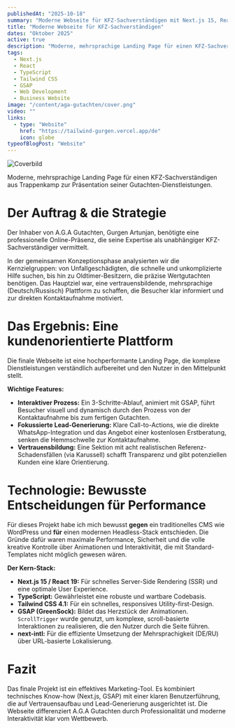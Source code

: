 ```yaml
---
publishedAt: "2025-10-18"
summary: "Moderne Webseite für KFZ-Sachverständigen mit Next.js 15, React 19 und GSAP-Animationen"
title: "Moderne Webseite für KFZ-Sachverständigen"
dates: "Oktober 2025"
active: true
description: "Moderne, mehrsprachige Landing Page für einen KFZ-Sachverständigen aus Trappenkamp zur Präsentation seiner Gutachten-Dienstleistungen."
tags:
  - Next.js
  - React
  - TypeScript
  - Tailwind CSS
  - GSAP
  - Web Development
  - Business Website
image: "/content/aga-gutachten/cover.png"
video: ""
links:
  - type: "Website"
    href: "https://tailwind-gurgen.vercel.app/de"
    icon: globe
typeofBlogPost: "Website"
---
```


![Coverbild](/content/aga-gutachten/cover.png)

Moderne, mehrsprachige Landing Page für einen KFZ-Sachverständigen aus Trappenkamp zur Präsentation seiner Gutachten-Dienstleistungen.

# Der Auftrag & die Strategie

Der Inhaber von A.G.A Gutachten, Gurgen Artunjan, benötigte eine professionelle Online-Präsenz, die seine Expertise als unabhängiger KFZ-Sachverständiger vermittelt.

In der gemeinsamen Konzeptionsphase analysierten wir die Kernzielgruppen: von Unfallgeschädigten, die schnelle und unkomplizierte Hilfe suchen, bis hin zu Oldtimer-Besitzern, die präzise Wertgutachten benötigen. Das Hauptziel war, eine vertrauensbildende, mehrsprachige (Deutsch/Russisch) Plattform zu schaffen, die Besucher klar informiert und zur direkten Kontaktaufnahme motiviert.

# Das Ergebnis: Eine kundenorientierte Plattform

Die finale Webseite ist eine hochperformante Landing Page, die komplexe Dienstleistungen verständlich aufbereitet und den Nutzer in den Mittelpunkt stellt.

**Wichtige Features:**

- **Interaktiver Prozess:** Ein 3-Schritte-Ablauf, animiert mit GSAP, führt Besucher visuell und dynamisch durch den Prozess von der Kontaktaufnahme bis zum fertigen Gutachten.
- **Fokussierte Lead-Generierung:** Klare Call-to-Actions, wie die direkte WhatsApp-Integration und das Angebot einer kostenlosen Erstberatung, senken die Hemmschwelle zur Kontaktaufnahme.
- **Vertrauensbildung:** Eine Sektion mit acht realistischen Referenz-Schadensfällen (via Karussell) schafft Transparenz und gibt potenziellen Kunden eine klare Orientierung.

# Technologie: Bewusste Entscheidungen für Performance

Für dieses Projekt habe ich mich bewusst **gegen** ein traditionelles CMS wie WordPress und **für** einen modernen Headless-Stack entschieden. Die Gründe dafür waren maximale Performance, Sicherheit und die volle kreative Kontrolle über Animationen und Interaktivität, die mit Standard-Templates nicht möglich gewesen wären.

**Der Kern-Stack:**

- **Next.js 15 / React 19:** Für schnelles Server-Side Rendering (SSR) und eine optimale User Experience.
- **TypeScript:** Gewährleistet eine robuste und wartbare Codebasis.
- **Tailwind CSS 4.1:** Für ein schnelles, responsives Utility-first-Design.
- **GSAP (GreenSock):** Bildet das Herzstück der Animationen. `ScrollTrigger` wurde genutzt, um komplexe, scroll-basierte Interaktionen zu realisieren, die den Nutzer durch die Seite führen.
- **next-intl:** Für die effiziente Umsetzung der Mehrsprachigkeit (DE/RU) über URL-basierte Lokalisierung.

# Fazit

Das finale Projekt ist ein effektives Marketing-Tool. Es kombiniert technisches Know-how (Next.js, GSAP) mit einer klaren Benutzerführung, die auf Vertrauensaufbau und Lead-Generierung ausgerichtet ist. Die Webseite differenziert A.G.A Gutachten durch Professionalität und moderne Interaktivität klar vom Wettbewerb.
